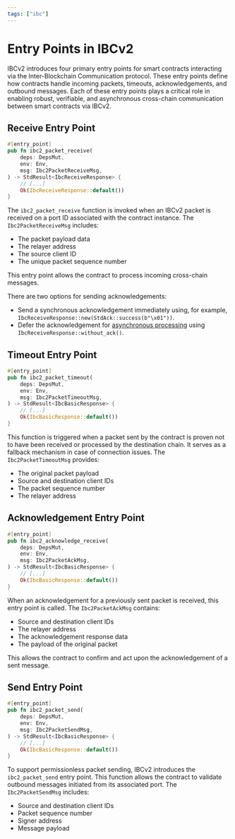```yaml
---
tags: ["ibc"]
---
```


# Entry Points in IBCv2

IBCv2 introduces four primary entry points for smart contracts interacting via the Inter-Blockchain
Communication protocol. These entry points define how contracts handle incoming packets, timeouts,
acknowledgements, and outbound messages. Each of these entry points plays a critical role in
enabling robust, verifiable, and asynchronous cross-chain communication between smart contracts via
IBCv2.

## Receive Entry Point

```rust template="core"
#[entry_point]
pub fn ibc2_packet_receive(
    deps: DepsMut,
    env: Env,
    msg: Ibc2PacketReceiveMsg,
) -> StdResult<IbcReceiveResponse> {
    // [...]
    Ok(IbcReceiveResponse::default())
}
```

The `ibc2_packet_receive` function is invoked when an IBCv2 packet is received on a port ID
associated with the contract instance. The `Ibc2PacketReceiveMsg` includes:

- The packet payload data
- The relayer address
- The source client ID
- The unique packet sequence number

This entry point allows the contract to process incoming cross-chain messages.

There are two options for sending acknowledgements:

- Send a synchronous acknowledgement immediately using, for example,
  `IbcReceiveResponse::new(StdAck::success(b"\x01"))`.
- Defer the acknowledgement for
  [asynchronous processing](message-passing#asynchronous-acknowledgements) using
  `IbcReceiveResponse::without_ack()`.

## Timeout Entry Point

```rust template="core"
#[entry_point]
pub fn ibc2_packet_timeout(
    deps: DepsMut,
    env: Env,
    msg: Ibc2PacketTimeoutMsg,
) -> StdResult<IbcBasicResponse> {
    // [...]
    Ok(IbcBasicResponse::default())
}
```

This function is triggered when a packet sent by the contract is proven not to have been received or
processed by the destination chain. It serves as a fallback mechanism in case of connection issues.
The `Ibc2PacketTimeoutMsg` provides:

- The original packet payload
- Source and destination client IDs
- The packet sequence number
- The relayer address

## Acknowledgement Entry Point

```rust template="core"
#[entry_point]
pub fn ibc2_acknowledge_receive(
    deps: DepsMut,
    env: Env,
    msg: Ibc2PacketAckMsg,
) -> StdResult<IbcBasicResponse> {
    // [...]
    Ok(IbcBasicResponse::default())
}
```

When an acknowledgement for a previously sent packet is received, this entry point is called. The
`Ibc2PacketAckMsg` contains:

- Source and destination client IDs
- The relayer address
- The acknowledgement response data
- The payload of the original packet

This allows the contract to confirm and act upon the acknowledgement of a sent message.

## Send Entry Point

```rust template="core"
#[entry_point]
pub fn ibc2_packet_send(
    deps: DepsMut,
    env: Env,
    msg: Ibc2PacketSendMsg,
) -> StdResult<IbcBasicResponse> {
    // [...]
    Ok(IbcBasicResponse::default())
}
```

To support permissionless packet sending, IBCv2 introduces the `ibc2_packet_send` entry point. This
function allows the contract to validate outbound messages initiated from its associated port. The
`Ibc2PacketSendMsg` includes:

- Source and destination client IDs
- Packet sequence number
- Signer address
- Message payload
